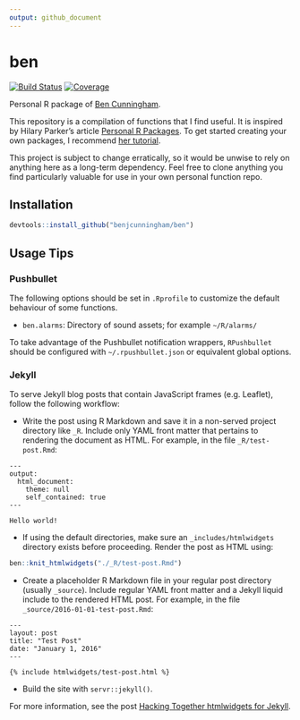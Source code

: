```yaml
---
output: github_document
---
```


<!-- README.md is generated from README.Rmd. Please edit that file. -->

# ben

[![Build Status](https://travis-ci.org/benjcunningham/ben.svg?branch=master)](https://travis-ci.org/benjcunningham/ben)
[![Coverage](https://codecov.io/github/benjcunningham/ben/coverage.svg?branch=master)](https://codecov.io/github/benjcunningham/ben?branch=master)

Personal R package of [Ben Cunningham](http://www.linkedin.com/in/cunninghamben).

This repository is a compilation of functions that I find useful. It is inspired by Hilary Parker's article [Personal R Packages](http://hilaryparker.com/2013/04/03/personal-r-packages/). To get started creating your own packages, I recommend [her tutorial](http://hilaryparker.com/2014/04/29/writing-an-r-package-from-scratch/).

This project is subject to change erratically, so it would be unwise to rely on anything here as a long-term dependency. Feel free to clone anything you find particularly valuable for use in your own personal function repo.

## Installation

```r
devtools::install_github("benjcunningham/ben")
```

## Usage Tips

### Pushbullet

The following options should be set in `.Rprofile` to customize the default behaviour of some functions.

- `ben.alarms`: Directory of sound assets; for example `~/R/alarms/`

To take advantage of the Pushbullet notification wrappers, `RPushbullet` should be configured with `~/.rpushbullet.json` or equivalent global options.

### Jekyll

To serve Jekyll blog posts that contain JavaScript frames (e.g. Leaflet), follow the following workflow:

- Write the post using R Markdown and save it in a non-served project directory like `_R`. Include only YAML front matter that pertains to rendering the document as HTML. For example, in the file `_R/test-post.Rmd`:

```
---
output:
  html_document:
    theme: null
    self_contained: true
---

Hello world!
```
- If using the default directories, make sure an `_includes/htmlwidgets` directory exists before proceeding. Render the post as HTML using:

```r
ben::knit_htmlwidgets("./_R/test-post.Rmd")
```

- Create a placeholder R Markdown file in your regular post directory (usually `_source`). Include regular YAML front matter and a Jekyll liquid include to the rendered HTML post. For example, in the file `_source/2016-01-01-test-post.Rmd`:

```
---
layout: post
title: "Test Post"
date: "January 1, 2016"
---

{% include htmlwidgets/test-post.html %}
```

- Build the site with `servr::jekyll()`.

For more information, see the post [Hacking Together htmlwidgets for Jekyll](http://benjcunningham.org/2016/06/13/hacking-together-htmlwidgets-for-jekyll.html).
